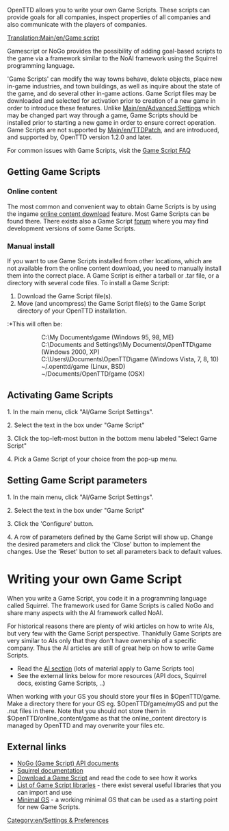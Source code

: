 {{DISPLAYTITLE:Game Script}}
OpenTTD allows you to write your own Game Scripts. These scripts can provide goals for all companies, inspect properties of all companies and also communicate with the players of companies.

{{en/Feature|1.2}}

[[Translation:Main/en/Game script]]{{en/-}}{{en/Table of contents}}

Gamescript or NoGo provides the possibility of adding goal-based scripts to the game via a framework similar to the NoAI framework using the Squirrel programming language.

'Game Scripts' can modify the way towns behave, delete objects, place new in-game industries, and town buildings, as well as inquire about the state of the game, and do several other in-game actions.  Game Script files may be downloaded and selected for activation prior to creation of a new game in order to introduce these features. Unlike [[Main/en/Advanced Settings]] which may be changed part way through a game, Game Scripts should be installed prior to starting a new game in order to ensure correct operation. Game Scripts are not supported by [[Main/en/TTDPatch]], and are introduced, and supported by, OpenTTD version 1.2.0 and later.

For common issues with Game Scripts, visit the [[Main/en/FAQ Gamescript| Game Script FAQ]]

==Getting Game Scripts==
=== Online content ===
The most common and convenient way to obtain Game Scripts is by using the ingame [[Main/en/Online content|online content download]] feature. Most Game Scripts can be found there. There exists also a Game Script [http://www.tt-forums.net/viewforum.php?f=65|development forum] where you may find development versions of some Game Scripts.
===Manual install===
If you want to use Game Scripts installed from other locations, which are not available from the online content download, you need to manually install them into the correct place. A Game Script is either a tarball or .tar file, or a directory with several code files. To install a Game Script:
#Download the Game Script file(s).
#Move (and uncompress) the Game Script file(s) to the Game Script directory of your OpenTTD installation.
:*This will often be:
::C:\My Documents\game (Windows 95, 98, ME)
::C:\Documents and Settings\<username>\My Documents\OpenTTD\game (Windows 2000, XP)
::C:\Users\<username>\Documents\OpenTTD\game (Windows Vista, 7, 8, 10)
::~/.openttd/game (Linux, BSD)
::~/Documents/OpenTTD/game (OSX)

==Activating Game Scripts==

1.   In the main menu, click "AI/Game Script Settings".

2.   Select the text in the box under "Game Script"

3.   Click the top-left-most button in the bottom menu labeled "Select Game Script"

4.   Pick a Game Script of your choice from the pop-up menu.

==Setting Game Script parameters==

1.   In the main menu, click "AI/Game Script Settings".

2.   Select the text in the box under "Game Script"

3.   Click the 'Configure' button. 

4.   A row of parameters defined by the Game Script will show up. Change the desired parameters and click the 'Close' button to implement the changes. Use the 'Reset' button to set all parameters back to default values.

= Writing your own Game Script =
When you write a Game Script, you code it in a programming language called Squirrel. The framework used for Game Scripts is called NoGo and share many aspects with the AI framework called NoAI.

For historical reasons there are plenty of wiki articles on how to write AIs, but very few with the Game Script perspective. Thankfully Game Scripts are very similar to AIs only that they don't have ownership of a specific company. Thus the AI articles are still of great help on how to write Game Scripts. 

* Read the [[Main/en/AI:Main Page|AI section]] (lots of material apply to Game Scripts too)
* See the external links below for more resources (API docs, Squirrel docs, existing Game Scripts, ..)

When working with your GS you should store your files in $OpenTTD/game. Make a directory there for your GS eg. $OpenTTD/game/myGS and put the .nut files in there. Note that you should not store them in $OpenTTD/online_content/game as that the online_content directory is managed by OpenTTD and may overwrite your files etc.

== External links ==

* [http://nogo.openttd.org/api/ NoGo (Game Script) API documents]
* [http://www.squirrel-lang.org/doc/squirrel2.html Squirrel documentation]
* [https://bananas.openttd.org/package/game-script Download a Game Script] and read the code to see how it works
* [https://bananas.openttd.org/package/game-script-library List of Game Script libraries] - there exist several useful libraries that you can import and use
* [http://www.tt-forums.net/viewtopic.php?f=65&t=62163 Minimal GS] - a working minimal GS that can be used as a starting point for new Game Scripts.


{{Navbox Game Script}}

[[Category:en/Settings & Preferences]]